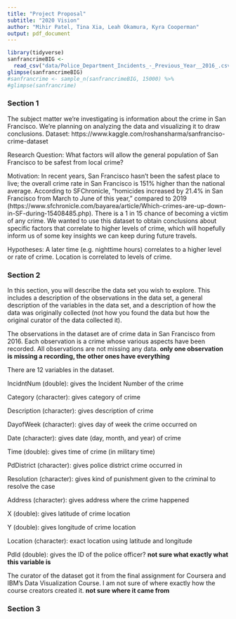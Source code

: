 ```yaml
---
title: "Project Proposal"
subtitle: "2020 Vision"
author: "Mihir Patel, Tina Xia, Leah Okamura, Kyra Cooperman"
output: pdf_document
---
```


```r
library(tidyverse)
sanfrancrimeBIG <- 
  read_csv("data/Police_Department_Incidents_-_Previous_Year__2016_.csv")
glimpse(sanfrancrimeBIG)
#sanfrancrime <- sample_n(sanfrancrimeBIG, 15000) %>%
#glimpse(sanfrancrime)
```

### Section 1

The subject matter we’re investigating is information about the crime in San Francisco. We're planning on analyzing the data and visualizing it to draw conclusions. Dataset: https://www.kaggle.com/roshansharma/sanfranciso-crime-dataset 

Research Question: What factors will allow the general population of San Francisco to be 
safest from local crime?

Motivation: In recent years, San Francisco hasn't been the safest place to live; the overall crime rate in San Francisco is 151% higher than the national average. According to SFChronicle, "homicides increased by 21.4% in San Francisco from March to June of this year," compared to 2019 (https://www.sfchronicle.com/bayarea/article/Which-crimes-are-up-down-in-SF-during-15408485.php). There is a 1 in 15 chance of becoming a victim of any crime. We wanted to use this dataset to obtain conclusions about specific factors that correlate to higher levels of crime, which will hopefully inform us of some key insights we can keep during future travels.

Hypotheses: A later time (e.g. nighttime hours) correlates to a higher level or rate of crime. Location is correlated to levels of crime. 


### Section 2
In this section, you will describe the data set you wish to explore. This 
includes a description of the observations in the data set, a general 
description of the variables in the data set, and a description of how the data 
was originally collected (not how you found the data but how the original 
curator of the data collected it).


The observations in the dataset are of crime data in San Francisco from 2016.
Each observation is a crime whose various aspects have been recorded. All 
observations are not missing any data.
**only one observation is missing a recording, the other ones have everything**

There are 12 variables in the dataset.

IncidntNum (double): gives the Incident Number of the crime

Category (character): gives category of crime

Description (character): gives description of crime

DayofWeek (character): gives day of week the crime occurred on

Date (character): gives date (day, month, and year) of crime

Time (double): gives time of crime (in military time)

PdDistrict (character): gives police district crime occurred in

Resolution (character): gives kind of punishment given to the criminal to resolve the case

Address (character): gives address where the crime happened

X (double): gives latitude of crime location

Y (double): gives longitude of crime location

Location (character): exact location using latitude and longitude

PdId (double): gives the ID of the police officer?
**not sure what exactly what this variable is**

The curator of the dataset got it from the final assignment for Coursera and 
IBM's Data Visualization Course. I am not sure of where exactly how the course
creators created it.
**not sure where it came from**




### Section 3
```r

```
